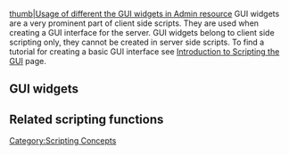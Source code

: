 
[[/Image:AdminGUI.png.md|thumb|Usage of different the GUI widgets in Admin resource]]
GUI widgets are a very prominent part of client side scripts. They are used when creating a GUI interface for the server. GUI widgets belong to client side scripting only, they cannot be created in server side scripts. To find a tutorial for creating a basic GUI interface see [[/Introduction to Scripting the GUI.md|Introduction to Scripting the GUI]] page.

==GUI widgets==
{{GUI_widgets}}

==Related scripting functions==
{{GUI_functions}}
[[/Category:Scripting Concepts.md|Category:Scripting Concepts]]